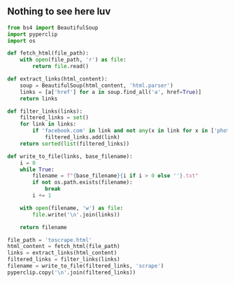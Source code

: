 ## Nothing to see here luv

```python filename='scrape.py'
from bs4 import BeautifulSoup
import pyperclip
import os

def fetch_html(file_path):
    with open(file_path, 'r') as file:
        return file.read()

def extract_links(html_content):
    soup = BeautifulSoup(html_content, 'html.parser')
    links = [a['href'] for a in soup.find_all('a', href=True)]
    return links

def filter_links(links):
    filtered_links = set()
    for link in links:
        if 'facebook.com' in link and not any(x in link for x in ['photo', 'friends', 'mutual']):
            filtered_links.add(link)
    return sorted(list(filtered_links))

def write_to_file(links, base_filename):
    i = 0
    while True:
        filename = f"{base_filename}{i if i > 0 else ''}.txt"
        if not os.path.exists(filename):
            break
        i += 1

    with open(filename, 'w') as file:
        file.write('\n'.join(links))

    return filename

file_path = 'toscrape.html'
html_content = fetch_html(file_path)
links = extract_links(html_content)
filtered_links = filter_links(links)
filename = write_to_file(filtered_links, 'scrape')
pyperclip.copy('\n'.join(filtered_links))
```